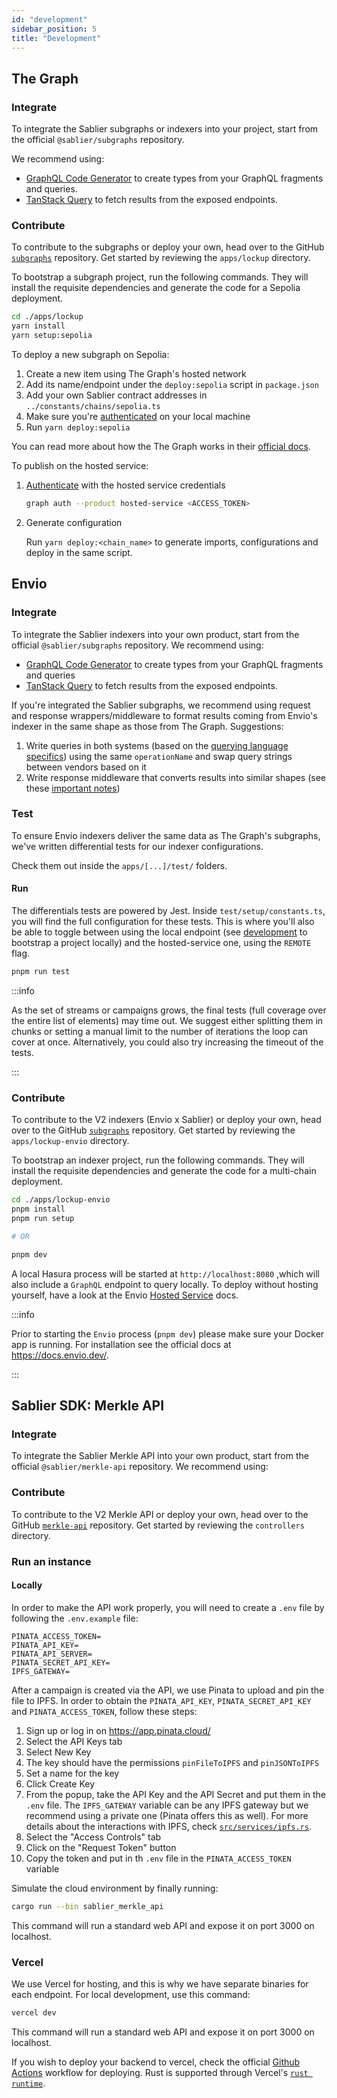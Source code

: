 ```yaml
---
id: "development"
sidebar_position: 5
title: "Development"
---
```



## The Graph

### Integrate

To integrate the Sablier subgraphs or indexers into your project, start from the official `@sablier/subgraphs`
repository.

<LinkPreview
  href="https://github.com/sablier-labs/subgraphs"
  icon="github"
  subtitle="GitHub"
  title="Github - sablier-labs/subgraphs: Sablier Subgraphs"
/>

We recommend using:

- [GraphQL Code Generator](https://the-guild.dev/graphql/codegen/docs/getting-started) to create types from your GraphQL
  fragments and queries.
- [TanStack Query](https://tanstack.com/query) to fetch results from the exposed endpoints.

### Contribute

To contribute to the subgraphs or deploy your own, head over to the GitHub
[`subgraphs`](https://github.com/sablier-labs/subgraphs) repository. Get started by reviewing the `apps/lockup`
directory.

To bootstrap a subgraph project, run the following commands. They will install the requisite dependencies and generate
the code for a Sepolia deployment.

```bash
cd ./apps/lockup
yarn install
yarn setup:sepolia
```

To deploy a new subgraph on Sepolia:

1. Create a new item using The Graph's hosted network
2. Add its name/endpoint under the `deploy:sepolia` script in `package.json`
3. Add your own Sablier contract addresses in `../constants/chains/sepolia.ts`
4. Make sure you're [authenticated][the-graph-auth] on your local machine
5. Run `yarn deploy:sepolia`

You can read more about how the The Graph works in their [official docs][the-graph-docs].

To publish on the hosted service:

1. [Authenticate](https://thegraph.com/docs/en/deploying/hosted-service/) with the hosted service credentials

   ```sh
   graph auth --product hosted-service <ACCESS_TOKEN>
   ```

2. Generate configuration

   Run `yarn deploy:<chain_name>` to generate imports, configurations and deploy in the same script.

[the-graph-auth]: https://thegraph.com/docs/en/deploying/deploying-a-subgraph-to-hosted/#store-the-access-token
[the-graph-docs]: https://thegraph.com/docs/en/

## Envio

### Integrate

To integrate the Sablier indexers into your own product, start from the official `@sablier/subgraphs` repository. We
recommend using:

- [GraphQL Code Generator](https://the-guild.dev/graphql/codegen/docs/getting-started) to create types from your GraphQL
  fragments and queries
- [TanStack Query](https://tanstack.com/query) to fetch results from the exposed endpoints.

If you're integrated the Sablier subgraphs, we recommend using request and response wrappers/middleware to format
results coming from Envio's indexer in the same shape as those from The Graph. Suggestions:

1. Write queries in both systems (based on the [querying language specifics](/api/caveats#querying-language)) using the
   same `operationName` and swap query strings between vendors based on it
2. Write response middleware that converts results into similar shapes (see these [important notes](/api/caveats))

<LinkPreview
  href="https://github.com/sablier-labs/subgraphs"
  icon="github"
  subtitle="GitHub"
  title="Github - sablier-labs/subgraphs: Sablier Subgraphs"
/>

### Test

To ensure Envio indexers deliver the same data as The Graph's subgraphs, we've written differential tests for our
indexer configurations.

Check them out inside the `apps/[...]/test/` folders.

<LinkPreview
  href="https://github.com/sablier-labs/subgraphs"
  icon="github"
  subtitle="@sablier-labs/subgraphs"
  title="Github - sablier-labs/subgraphs: Sablier Subgraphs"
/>

#### Run

The differentials tests are powered by Jest. Inside `test/setup/constants.ts`, you will find the full configuration for
these tests. This is where you'll also be able to toggle between using the local endpoint (see
[development](/api/development) to bootstrap a project locally) and the hosted-service one, using the `REMOTE` flag.

```bash
pnpm run test
```

:::info

As the set of streams or campaigns grows, the final tests (full coverage over the entire list of elements) may time out.
We suggest either splitting them in chunks or setting a manual limit to the number of iterations the loop can cover at
once. Alternatively, you could also try increasing the timeout of the tests.

:::

### Contribute

To contribute to the V2 indexers (Envio x Sablier) or deploy your own, head over to the GitHub
[`subgraphs`](https://github.com/sablier-labs/subgraphs) repository. Get started by reviewing the `apps/lockup-envio`
directory.

To bootstrap an indexer project, run the following commands. They will install the requisite dependencies and generate
the code for a multi-chain deployment.

```bash
cd ./apps/lockup-envio
pnpm install
pnpm run setup

# OR

pnpm dev
```

A local Hasura process will be started at `http://localhost:8080` ,which will also include a `GraphQL` endpoint to query
locally. To deploy without hosting yourself, have a look at the Envio
[Hosted Service](https://docs.envio.dev/docs/hosted-service) docs.

:::info

Prior to starting the `Envio` process (`pnpm dev`) please make sure your Docker app is running. For installation see the
official docs at https://docs.envio.dev/.

:::

## Sablier SDK: Merkle API

### Integrate

To integrate the Sablier Merkle API into your own product, start from the official `@sablier/merkle-api` repository. We
recommend using:

<LinkPreview
  href="https://github.com/sablier-labs/merkle-api"
  icon="github"
  subtitle="GitHub"
  title="Github - sablier-labs/merkle-api: Sablier Merkle API (Airstreams)"
/>

### Contribute

To contribute to the V2 Merkle API or deploy your own, head over to the GitHub
[`merkle-api`](https://github.com/sablier-labs/merkle-api) repository. Get started by reviewing the `controllers`
directory.

### Run an instance

#### Locally

In order to make the API work properly, you will need to create a `.env` file by following the `.env.example` file:

```text
PINATA_ACCESS_TOKEN=
PINATA_API_KEY=
PINATA_API_SERVER=
PINATA_SECRET_API_KEY=
IPFS_GATEWAY=
```

After a campaign is created via the API, we use Pinata to upload and pin the file to IPFS. In order to obtain the
`PINATA_API_KEY`, `PINATA_SECRET_API_KEY` and `PINATA_ACCESS_TOKEN`, follow these steps:

1. Sign up or log in on https://app.pinata.cloud/
1. Select the API Keys tab
1. Select New Key
1. The key should have the permissions `pinFileToIPFS` and `pinJSONToIPFS`
1. Set a name for the key
1. Click Create Key
1. From the popup, take the API Key and the API Secret and put them in the `.env` file. The `IPFS_GATEWAY` variable can
   be any IPFS gateway but we recommend using a private one (Pinata offers this as well). For more details about the
   interactions with IPFS, check
   [`src/services/ipfs.rs`](https://github.com/sablier-labs/merkle-api/blob/main/src/services/ipfs.rs).
1. Select the "Access Controls" tab
1. Click on the "Request Token" button
1. Copy the token and put in th `.env` file in the `PINATA_ACCESS_TOKEN` variable

Simulate the cloud environment by finally running:

```sh
cargo run --bin sablier_merkle_api
```

This command will run a standard web API and expose it on port 3000 on localhost.

### Vercel

We use Vercel for hosting, and this is why we have separate binaries for each endpoint. For local development, use this
command:

```sh
vercel dev
```

This command will run a standard web API and expose it on port 3000 on localhost.

If you wish to deploy your backend to vercel, check the official
[Github Actions](https://github.com/sablier-labs/merkle-api/blob/main/.github/workflows/deploy-merkle-api.yml) workflow
for deploying. Rust is supported through Vercel's [`rust runtime`](https://github.com/vercel-community/rust).
